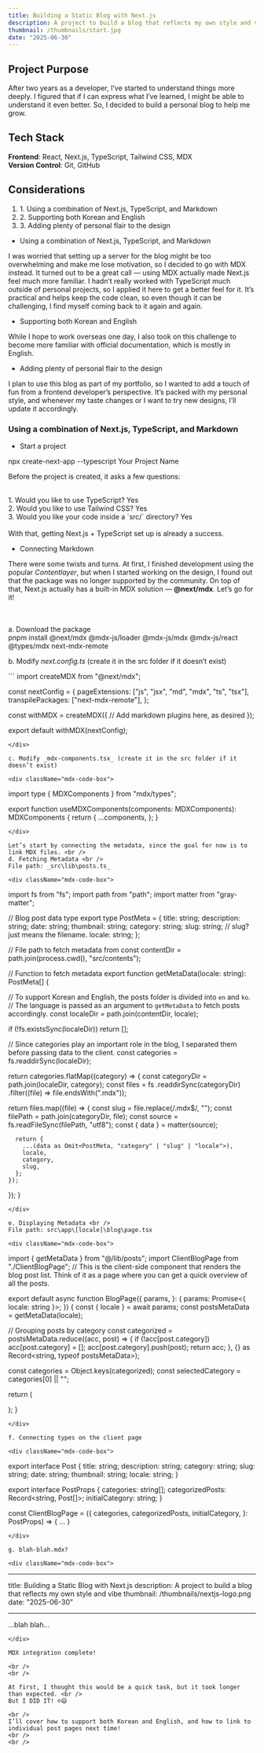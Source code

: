 ```yaml
---
title: Building a Static Blog with Next.js
description: A project to build a blog that reflects my own style and vibe
thumbnail: /thumbnails/start.jpg
date: "2025-06-30"
---
```


## Project Purpose

After two years as a developer, I’ve started to understand things more deeply. I figured that if I can express what I’ve learned, I might be able to understand it even better. So, I decided to build a personal blog to help me grow.

<div className="bar" />

## Tech Stack

**Frontend**: React, Next.js, TypeScript, Tailwind CSS, MDX <br />
**Version Control**: Git, GitHub

<div className="bar" />

## Considerations

<ol>
  <li>1. Using a combination of Next.js, TypeScript, and Markdown</li>
  <li>2. Supporting both Korean and English</li>
  <li>3. Adding plenty of personal flair to the design</li>
</ol>

- Using a combination of Next.js, TypeScript, and Markdown

<div>
  I was worried that setting up a server for the blog might be too overwhelming
  and make me lose motivation, so I decided to go with MDX instead. It turned
  out to be a great call — using MDX actually made Next.js feel much more
  familiar. I hadn’t really worked with TypeScript much outside of personal
  projects, so I applied it here to get a better feel for it. It’s practical and
  helps keep the code clean, so even though it can be challenging, I find myself
  coming back to it again and again.
</div>

- Supporting both Korean and English

<div>
  While I hope to work overseas one day, I also took on this challenge to become
  more familiar with official documentation, which is mostly in English.
</div>

- Adding plenty of personal flair to the design

<div>
  I plan to use this blog as part of my portfolio, so I wanted to add a touch of
  fun from a frontend developer’s perspective. It’s packed with my personal
  style, and whenever my taste changes or I want to try new designs, I’ll update
  it accordingly.
</div>

<div className="bar" />

### Using a combination of Next.js, TypeScript, and Markdown

- Start a project

<div></div>
<div className="mdx-code-box">
  npx create-next-app --typescript Your Project Name
</div>

Before the project is created, it asks a few questions:

<br />
<div>1. Would you like to use TypeScript? Yes</div>
<div>2. Would you like to use Tailwind CSS? Yes</div>
<div>3. Would you like your code inside a `src/` directory? Yes</div>
<br />
With that, getting Next.js + TypeScript set up is already a success.

- Connecting Markdown

There were some twists and turns. At first, I finished development using the popular _Contentlayer_, but when I started working on the design, I found out that the package was no longer supported by the community.
On top of that, Next.js actually has a built-in MDX solution — **@next/mdx**.
Let’s go for it!

<br />
<br />
a. Download the package

<div className="mdx-code-box">
  pnpm install @next/mdx @mdx-js/loader @mdx-js/mdx @mdx-js/react @types/mdx
  next-mdx-remote
</div>

b. Modify _next.config.ts_ (create it in the src folder if it doesn’t exist)

<div className="mdx-code-box">
```
import createMDX from "@next/mdx";

const nextConfig = {
pageExtensions: ["js", "jsx", "md", "mdx", "ts", "tsx"],
transpilePackages: ["next-mdx-remote"],
};

const withMDX = createMDX({
// Add markdown plugins here, as desired
});

export default withMDX(nextConfig);
```
</div>

c. Modify _mdx-components.tsx_ (create it in the src folder if it doesn’t exist)

<div className="mdx-code-box">
```
import type { MDXComponents } from "mdx/types";

export function useMDXComponents(components: MDXComponents): MDXComponents {
  return {
    ...components,
  };
}
```
</div>

Let’s start by connecting the metadata, since the goal for now is to link MDX files. <br />
d. Fetching Metadata <br />
File path: _src\lib\posts.ts_

<div className="mdx-code-box">
```
import fs from "fs";
import path from "path";
import matter from "gray-matter";

// Blog post data type
export type PostMeta = {
title: string;
description: string;
date: string;
thumbnail: string;
category: string;
slug: string; // slug? just means the filename.
locale: string;
};

// File path to fetch metadata from
const contentDir = path.join(process.cwd(), "src/contents");

// Function to fetch metadata
export function getMetaData(locale: string): PostMeta[] {

// To support Korean and English, the posts folder is divided into `en` and `ko`.
// The language is passed as an argument to `getMetaData` to fetch posts accordingly.
const localeDir = path.join(contentDir, locale);

if (!fs.existsSync(localeDir)) return [];

// Since categories play an important role in the blog, I separated them before passing data to the client.
const categories = fs.readdirSync(localeDir);

return categories.flatMap((category) => {
const categoryDir = path.join(localeDir, category);
const files = fs
.readdirSync(categoryDir)
.filter((file) => file.endsWith(".mdx"));

return files.map((file) => {
const slug = file.replace(/\.mdx$/, "");
const filePath = path.join(categoryDir, file);
const source = fs.readFileSync(filePath, "utf8");
const { data } = matter(source);

      return {
        ...(data as Omit<PostMeta, "category" | "slug" | "locale">),
        locale,
        category,
        slug,
      };
    });

});
}

```
</div>

e. Displaying Metadata <br />
File path: src\app\[locale]\blog\page.tsx

<div className="mdx-code-box">
```

import { getMetaData } from "@/lib/posts";
import ClientBlogPage from "./ClientBlogPage"; // This is the client-side component that renders the blog post list.
Think of it as a page where you can get a quick overview of all the posts.

export default async function BlogPage({
  params,
}: {
  params: Promise<{ locale: string }>;
}) {
  const { locale } = await params;
  const postsMetaData = getMetaData(locale);

// Grouping posts by category
const categorized = postsMetaData.reduce((acc, post) => {
if (!acc[post.category]) acc[post.category] = [];
acc[post.category].push(post);
return acc;
}, {} as Record<string, typeof postsMetaData>);

const categories = Object.keys(categorized);
const selectedCategory = categories[0] || "";

return (

<ClientBlogPage
  categories={categories}
  categorizedPosts={categorized}
  initialCategory={selectedCategory}
/>
); }

```
</div>

f. Connecting types on the client page

<div className="mdx-code-box">
```

export interface Post {
  title: string;
  description: string;
  category: string;
  slug: string;
  date: string;
  thumbnail: string;
  locale: string;
}

export interface PostProps {
  categories: string[];
  categorizedPosts: Record<string, Post[]>;
  initialCategory: string;
}

const ClientBlogPage = ({
categories,
categorizedPosts,
initialCategory,
}: PostProps) => {
...
}

```
</div>

g. blah-blah.mdx?

<div className="mdx-code-box">
```

---

title: Building a Static Blog with Next.js
description: A project to build a blog that reflects my own style and vibe
thumbnail: /thumbnails/nextjs-logo.png
date: "2025-06-30"

---

...blah blah...

```
</div>

MDX integration complete!

<br />
<br />

At first, I thought this would be a quick task, but it took longer than expected. <br />
But I DID IT! ☺️😄

<br />
I’ll cover how to support both Korean and English, and how to link to individual post pages next time!
<br />
<br />
```
